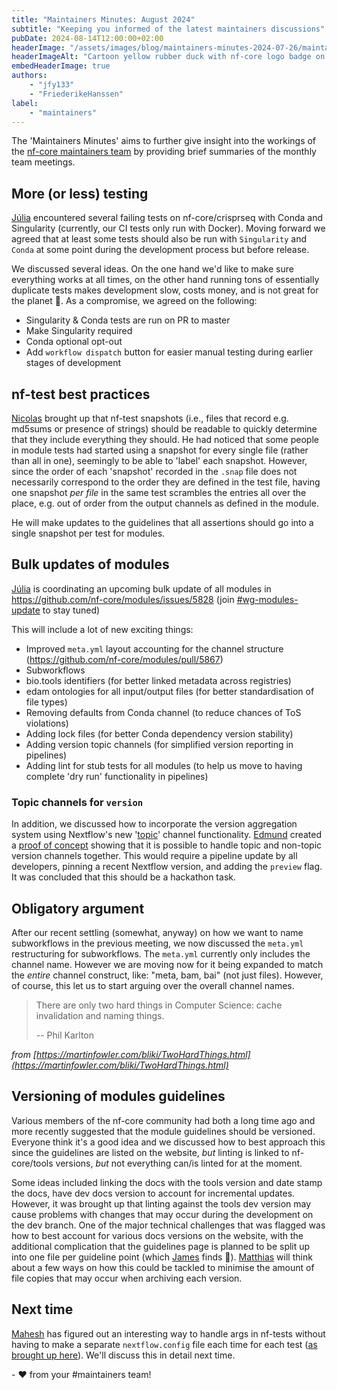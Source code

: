 ```yaml
---
title: "Maintainers Minutes: August 2024"
subtitle: "Keeping you informed of the latest maintainers discussions"
pubDate: 2024-08-14T12:00:00+02:00
headerImage: "/assets/images/blog/maintainers-minutes-2024-07-26/maintainers-wide.png"
headerImageAlt: "Cartoon yellow rubber duck with nf-core logo badge on it's body with the nf-core logo."
embedHeaderImage: true
authors:
    - "jfy133"
    - "FriederikeHanssen"
label:
    - "maintainers"
---
```


The 'Maintainers Minutes' aims to further give insight into the workings of the [nf-core maintainers team](/governance#maintainers)
by providing brief summaries of the monthly team meetings.

## More (or less) testing

[Júlia](https://github.com/mirpedrol) encountered several failing tests on nf-core/crisprseq with Conda and Singularity (currently, our CI tests only run with Docker).
Moving forward we agreed that at least some tests should also be run with `Singularity` and `Conda` at some point during the development process but before release.

We discussed several ideas.
On the one hand we'd like to make sure everything works at all times, on the other hand running tons of essentially duplicate tests makes development slow, costs money, and is not great for the planet 🌳.
As a compromise, we agreed on the following:

- Singularity & Conda tests are run on PR to master
- Make Singularity required
- Conda optional opt-out
- Add `workflow dispatch` button for easier manual testing during earlier stages of development

## nf-test best practices

[Nicolas](https://github.com/nvnieuwk/) brought up that nf-test snapshots (i.e., files that record e.g. md5sums or presence of strings) should be readable to quickly determine that they include everything they should.
He had noticed that some people in module tests had started using a snapshot for every single file (rather than all in one), seemingly to be able to 'label' each snapshot.
However, since the order of each 'snapshot' recorded in the `.snap` file does not necessarily correspond to the order they are defined in the test file, having one snapshot _per file_ in the same test scrambles the entries all over the place, e.g. out of order from the output channels as defined in the module.

He will make updates to the guidelines that all assertions should go into a single snapshot per test for modules.

## Bulk updates of modules

[Júlia](https://github.com/mirpedrol) is coordinating an upcoming bulk update of all modules in https://github.com/nf-core/modules/issues/5828 (join [#wg-modules-update](https://nfcore.slack.com/archives/C07BDPBPLG3) to stay tuned)

This will include a lot of new exciting things:

- Improved `meta.yml` layout accounting for the channel structure (https://github.com/nf-core/modules/pull/5867)
- Subworkflows
- bio.tools identifiers (for better linked metadata across registries)
- edam ontologies for all input/output files (for better standardisation of file types)
- Removing defaults from Conda channel (to reduce chances of ToS violations)
- Adding lock files (for better Conda dependency version stability)
- Adding version topic channels (for simplified version reporting in pipelines)
- Adding lint for stub tests for all modules (to help us move to having complete 'dry run' functionality in pipelines)

### Topic channels for `version`

In addition, we discussed how to incorporate the version aggregation system using Nextflow's new '[topic](https://www.nextflow.io/docs/latest/channel.html#topic)' channel functionality.
[Edmund](https://github.com/edmundmiller) created a [proof of concept](https://github.com/nf-core/nascent/pull/150) showing that it is possible to handle topic and non-topic version channels together.
This would require a pipeline update by all developers, pinning a recent Nextflow version, and adding the `preview` flag.
It was concluded that this should be a hackathon task.

## Obligatory argument

After our recent settling (somewhat, anyway) on how we want to name subworkflows in the previous meeting, we now discussed the `meta.yml` restructuring for subworkflows.
The `meta.yml` currently only includes the channel name.
However we are moving now for it being expanded to match the _entire_ channel construct, like: "meta, bam, bai" (not just files).
However, of course, this let us to start arguing over the overall channel names.

> There are only two hard things in Computer Science: cache invalidation and naming things.
>
> -- Phil Karlton

_from [https://martinfowler.com/bliki/TwoHardThings.html](https://martinfowler.com/bliki/TwoHardThings.html)_

## Versioning of modules guidelines

Various members of the nf-core community had both a long time ago and more recently suggested that the module guidelines should be versioned.
Everyone think it's a good idea and we discussed how to best approach this since the guidelines are listed on the website, _but_ linting is linked to nf-core/tools versions, _but_ not everything can/is linted for at the moment.

Some ideas included linking the docs with the tools version and date stamp the docs, have dev docs version to account for incremental updates.
However, it was brought up that linting against the tools dev version may cause problems with changes that may occur during the development on the dev branch.
One of the major technical challenges that was flagged was how to best account for various docs versions on the website, with the additional complication that the guidelines page is planned to be split up into one file per guideline point (which [James](https://github.com/jfy133) finds 🤢).
[Matthias](https://github.com/mashehu) will think about a few ways on how this could be tackled to minimise the amount of file copies that may occur when archiving each version.

## Next time

[Mahesh](https://github.com/mahesh-panchal) has figured out an interesting way to handle args in nf-tests without having to make a separate `nextflow.config` file each time for each test ([as brought up here](https://nfcore.slack.com/archives/C049MBCEW06/p1721042240473589)).
We'll discuss this in detail next time.

\- :heart: from your #maintainers team!
